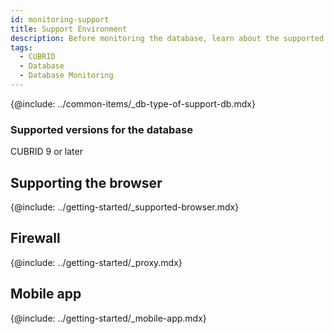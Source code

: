 ```yaml
---
id: monitoring-support
title: Support Environment
description: Before monitoring the database, learn about the supported database types.
tags:
  - CUBRID
  - Database
  - Database Monitoring
---
```


{@include: ../common-items/_db-type-of-support-db.mdx}

### Supported versions for the database

CUBRID 9 or later

<!-- 
* Oracle 10g 버전 이상
* Tibero 5.x 버전 이상
* CUBRID 9 버전 이상
* Postgresql 9.2 버전 이상 / EDB PAS 9.2 버전 이상
* MSSQL - SQL Server 2005 버전 이상
* Altibase 6 버전 이상
* Redis 6.0.5 버전 이상
* MongoDB 4.2 버전 이상
-->

## Supporting the browser

{@include: ../getting-started/_supported-browser.mdx}  

## Firewall

{@include: ../getting-started/_proxy.mdx}  

## Mobile app

{@include: ../getting-started/_mobile-app.mdx} 
